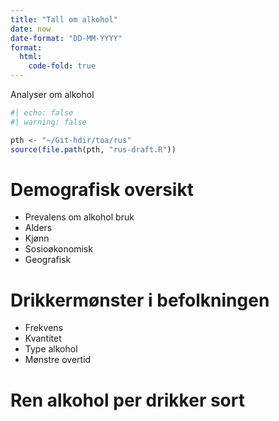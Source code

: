 ```yaml
---
title: "Tall om alkohol"
date: now
date-format: "DD-MM-YYYY"
format:
  html:
    code-fold: true
---
```


Analyser om alkohol 

```r
#| echo: false
#| warning: false

pth <- "~/Git-hdir/toa/rus"
source(file.path(pth, "rus-draft.R"))
```
# Demografisk oversikt
- Prevalens om alkohol bruk
- Alders 
- Kjønn 
- Sosioøkonomisk
- Geografisk

# Drikkermønster i befolkningen
- Frekvens
- Kvantitet
- Type alkohol
- Mønstre overtid


# Ren alkohol per drikker sort

